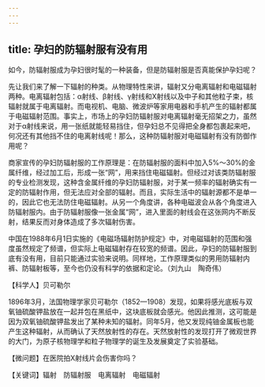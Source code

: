 ```yaml
---
---
---
```

title: 孕妇的防辐射服有没有用
---




如今，防辐射服成为孕妇很时髦的一种装备，但是防辐射服是否真能保护孕妇呢？

先让我们来了解一下辐射的种类。从物理特性来讲，辐射又分电离辐射和电磁辐射两种。电离辐射包括：α射线、β射线、γ射线和X射线以及中子和其他粒子束，核辐射就属于电离辐射。而电视机、电脑、微波炉等家用电器和手机产生的辐射都属于电磁辐射范围。事实上，市场上的孕妇防辐射服对电离辐射毫无招架之力，虽然对于α射线来说，用一张纸就能轻易挡住，但孕妇总不见得把全身都包裹起来吧，何况还有其他挡不住的电离射线呢！那么，这种防辐射服对电磁辐射有没有防御作用呢？



商家宣传的孕妇防辐射服的工作原理是：在防辐射服的面料中加入5%～30%的金属纤维，经过加工后，形成一张“网”，用来挡住电磁辐射。但经过对该类防辐射服的专业检测发现，这种含金属纤维的孕妇防辐射服，对于某一频率的辐射确实有一定的防辐射作用，但无法应对全部的辐射。而且，实际生活中的辐射源都不是单一的，因此它也无法防住电磁辐射。从另一个角度讲，各种电磁波会从各个角度进入防辐射服内。由于防辐射服像一张金属“网”，进入里面的射线会在这张网内不断反射，结果反而对身体造成了多次辐射伤害。

中国在1988年6月1日实施的《电磁场辐射防护规定》中，对电磁辐射的范围和强度虽然规定了频谱，但实际上电磁辐射存在较宽的频谱。因此，孕妇的防辐射服到底有没有用，目前只能通过实验来说明。同样地，工作原理类似的男用防辐射内裤、防辐射板等，至今也仍没有科学的依据和定论。（刘九山　陶奇伟）





【科学人】贝可勒尔



1896年3月，法国物理学家贝可勒尔（1852—1908）发现，如果将感光底板与双氧铀硫酸钾盐放在一起并包在黑纸中，这块底板就会感光。他因此推测，这可能是因为双氧铀硫酸钾盐发出了某种未知的辐射。同年5月，他又发现纯铀金属板也能产生这种辐射，从而确认了天然放射性的存在。天然放射性的发现打开了微观世界的大门，为原子核物理学和粒子物理学的诞生及发展奠定了实验基础。

【微问题】在医院拍X射线片会伤害你吗？

【关键词】辐射　防辐射服　电离辐射　电磁辐射